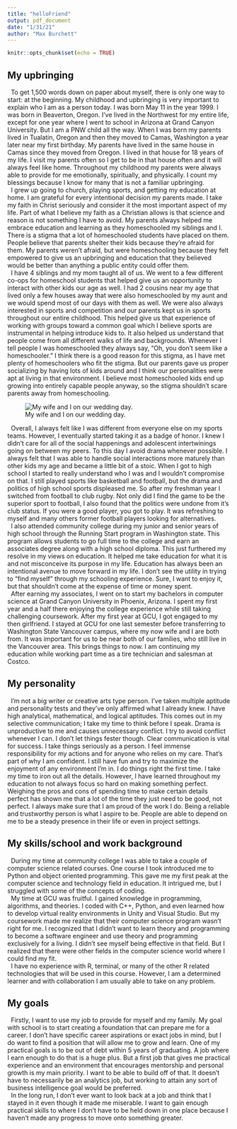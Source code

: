 ```yaml
---
title: "helloFriend"
output: pdf_document
date: "1/31/21"
author: "Max Burchett"
---
```


```r
knitr::opts_chunk$set(echo = TRUE)
```

## My upbringing

|   To get 1,500 words down on paper about myself, there is only one way to start: at the beginning. My childhood and upbringing is very important to explain who I am as a person today. I was born May 11 in the year 1999. I was born in Beaverton, Oregon. I’ve lived in the Northwest for my entire life, except for one year where I went to school in Arizona at Grand Canyon University. But I am a PNW child all the way. When I was born my parents lived in Tualatin, Oregon and then they moved to Camas, Washington a year later near my first birthday. My parents have lived in the same house in Camas since they moved from Oregon. I lived in that house for 18 years of my life. I visit my parents often so I get to be in that house often and it will always feel like home. Throughout my childhood my parents were always able to provide for me emotionally, spiritually, and physically. I count my blessings because I know for many that is not a familiar upbringing. 

|   I grew up going to church, playing sports, and getting my education at home. I am grateful for every intentional decision my parents made. I take my faith in Christ seriously and consider it the most important aspect of my life. Part of what I believe my faith as a Christian allows is that science and reason is not something I have to avoid. My parents always helped me embrace education and learning as they homeschooled my siblings and I. There is a stigma that a lot of homeschooled students have placed on them. People believe that parents shelter their kids because they’re afraid for them. My parents weren’t afraid, but were homeschooling because they felt empowered to give us an upbringing and education that they believed would be better than anything a public entity could offer them.

|   I have 4 siblings and my mom taught all of us. We went to a few different co-ops for homeschool students that helped give us an opportunity to interact with other kids our age as well. I had 2 cousins near my age that lived only a few houses away that were also homeschooled by my aunt and we would spend most of our days with them as well. We were also always interested in sports and competition and our parents kept us in sports throughout our entire childhood. This helped give us that experience of working with groups toward a common goal which I believe sports are instrumental in helping introduce kids to. It also helped us understand that people come from all different walks of life and backgrounds. Whenever I tell people I was homeschooled they always say, “Oh, you don’t seem like a homeschooler.” I think there is a good reason for this stigma, as I have met plenty of homeschoolers who fit the stigma. But our parents gave us proper socializing by having lots of kids around and I think our personalities were apt at living in that environment. I believe most homeschooled kids end up growing into entirely capable people anyway, so the stigma shouldn’t scare parents away from homeschooling.

![My wife and I on our wedding day.](/Users/maxburchett/Desktop/WSUV/SPRING2021/STAT_419/Photos/weddingPic.jpg)

|   Overall, I always felt like I was different from everyone else on my sports teams. However, I eventually started taking it as a badge of honor. I knew I didn’t care for all of the social happenings and adolescent intertwinings going on between my peers. To this day I avoid drama whenever possible. I always felt that I was able to handle social interactions more maturely than other kids my age and became a little bit of a stoic. When I got to high school I started to really understand who I was and I wouldn’t compromise on that. I still played sports like basketball and football, but the drama and politics of high school sports displeased me. So after my freshman year I switched from football to club rugby. Not only did I find the game to be the superior sport to football, I also found that the politics were undone from it’s club status. If you were a good player, you got to play. It was refreshing to myself and many others former football players looking for alternatives.

|   I also attended community college during my junior and senior years of high school through the Running Start program in Washington state. This program allows students to go full time to the college and earn an associates degree along with a high school diploma. This just furthered my resolve in my views on education. It helped me take education for what it is and not misconceive its purpose in my life. Education has always been an intentional avenue to move forward in my life. I don’t see the utility in trying to “find myself” through my schooling experience. Sure, I want to enjoy it, but that shouldn't come at the expense of time or money spent.

|   After earning my associates, I went on to start my bachelors in computer science at Grand Canyon University in Phoenix, Arizona. I spent my first year and a half there enjoying the college experience while still taking challenging coursework. After my first year at GCU, I got engaged to my then girlfriend. I stayed at GCU for one last semester before transferring to Washington State Vancouver campus, where my now wife and I are both from. It was important for us to be near both of our families, who still live in the Vancouver area. This brings things to now. I am continuing my education while working part time as a tire technician and salesman at Costco. 

## My personality

|   I’m not a big writer or creative arts type person. I’ve taken multiple aptitude and personality tests and they’ve only affirmed what I already knew. I have high analytical, mathematical, and logical aptitudes. This comes out in my selective communication; I take my time to think before I speak. Drama is unproductive to me and causes unnecessary conflict. I try to avoid conflict whenever I can. I don’t let things fester though. Clear communication is vital for success. I take things seriously as a person. I feel immense responsibility for my actions and for anyone who relies on my care. That’s part of why I am confident. I still have fun and try to maximize the enjoyment of any environment I’m in. I do things right the first time. I take my time to iron out all the details. However, I have learned throughout my education to not always focus so hard on making something perfect. Weighing the pros and cons of spending time to make certain details perfect has shown me that a lot of the time they just need to be good, not perfect. I always make sure that I am proud of the work I do. Being a reliable and trustworthy person is what I aspire to be. People are able to depend on me to be a steady presence in their life or even in project settings. 

## My skills/school and work background

|   During my time at community college I was able to take a couple of computer science related courses. One course I took introduced me to Python and object oriented programming. This gave me my first peak at the computer science and technology field in education. It intrigued me, but I struggled with some of the concepts of coding. 

|   My time at GCU was fruitful. I gained knowledge in programming, algorithms, and theories. I coded with C++, Python, and even learned how to develop virtual reality environments in Unity and Visual Studio. But my coursework made me realize that their computer science program wasn’t right for me. I recognized that I didn’t want to learn theory and programming to become a software engineer and use theory and programming exclusively for a living. I didn’t see myself being effective in that field. But I realized that there were other fields in the computer science world where I could find my fit. 

|   I have no experience with R, terminal, or many of the other R related technologies that will be used in this course. However, I am a determined learner and with collaboration I am usually able to take on any problem. 

## My goals

|   Firstly, I want to use my job to provide for myself and my family. My goal with school is to start creating a foundation that can prepare me for a career. I don’t have specific career aspirations or exact jobs in mind, but I do want to find a position that will allow me to grow and learn. One of my practical goals is to be out of debt within 5 years of graduating. A job where I earn enough to do that is a huge plus. But a first job that gives me practical experience and an environment that encourages mentorship and personal growth is my main priority. I want to be able to build off of that. It doesn’t have to necessarily be an analytics job, but working to attain any sort of business intelligence goal would be preferred.

|   In the long run, I don’t ever want to look back at a job and think that I stayed in it even though it made me miserable. I want to gain enough practical skills to where I don’t have to be held down in one place because I haven’t made any progress to move onto something greater. 